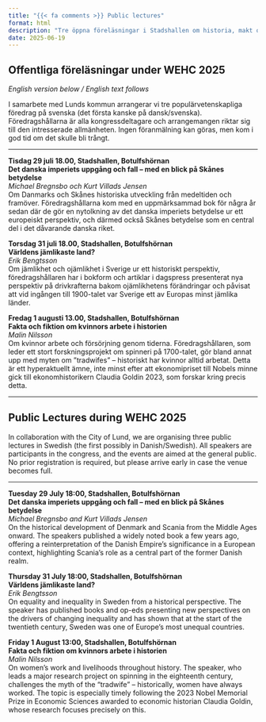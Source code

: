 ```yaml
---
title: "{{< fa comments >}} Public lectures"
format: html
description: "Tre öppna föreläsningar i Stadshallen om historia, makt och arbete."
date: 2025-06-19
---
```


## Offentliga föreläsningar under WEHC 2025  
*English version below / English text follows*

I samarbete med Lunds kommun arrangerar vi tre populärvetenskapliga föredrag på svenska (det första kanske på dansk/svenska). Föredragshållarna är alla kongressdeltagare och arrangemangen riktar sig till den intresserade allmänheten. Ingen föranmälning kan göras, men kom i god tid om det skulle bli trångt.

---

**Tisdag 29 juli 18.00, Stadshallen, Botulfshörnan**  
**Det danska imperiets uppgång och fall – med en blick på Skånes betydelse**  
*Michael Bregnsbo och Kurt Villads Jensen*  
Om Danmarks och Skånes historiska utveckling från medeltiden och framöver. Föredragshållarna kom med en uppmärksammad bok för några år sedan där de gör en nytolkning av det danska imperiets betydelse ur ett europeiskt perspektiv, och därmed också Skånes betydelse som en central del i det dåvarande danska riket.

**Torsdag 31 juli 18.00, Stadshallen, Botulfshörnan**  
**Världens jämlikaste land?**  
*Erik Bengtsson*  
Om jämlikhet och ojämlikhet i Sverige ur ett historiskt perspektiv, föredragshållaren har i bokform och artiklar i dagspress presenterat nya perspektiv på drivkrafterna bakom ojämlikhetens förändringar och påvisat att vid ingången till 1900-talet var Sverige ett av Europas minst jämlika länder.

**Fredag 1 augusti 13.00, Stadshallen, Botulfshörnan**  
**Fakta och fiktion om kvinnors arbete i historien**  
*Malin Nilsson*  
Om kvinnor arbete och försörjning genom tiderna. Föredragshållaren, som leder ett stort forskningsprojekt om spinneri på 1700-talet, gör bland annat upp med myten om ”tradwifes” – historiskt har kvinnor alltid arbetat. Detta är ett hyperaktuellt ämne, inte minst efter att ekonomipriset till Nobels minne gick till ekonomhistorikern Claudia Goldin 2023, som forskar kring precis detta.

---

## Public Lectures during WEHC 2025

In collaboration with the City of Lund, we are organising three public lectures in Swedish (the first possibly in Danish/Swedish). All speakers are participants in the congress, and the events are aimed at the general public. No prior registration is required, but please arrive early in case the venue becomes full.

---

**Tuesday 29 July 18:00, Stadshallen, Botulfshörnan**  
**Det danska imperiets uppgång och fall – med en blick på Skånes betydelse**  
*Michael Bregnsbo and Kurt Villads Jensen*  
On the historical development of Denmark and Scania from the Middle Ages onward. The speakers published a widely noted book a few years ago, offering a reinterpretation of the Danish Empire’s significance in a European context, highlighting Scania’s role as a central part of the former Danish realm.

**Thursday 31 July 18:00, Stadshallen, Botulfshörnan**  
**Världens jämlikaste land?**  
*Erik Bengtsson*  
On equality and inequality in Sweden from a historical perspective. The speaker has published books and op-eds presenting new perspectives on the drivers of changing inequality and has shown that at the start of the twentieth century, Sweden was one of Europe’s most unequal countries.

**Friday 1 August 13:00, Stadshallen, Botulfshörnan**  
**Fakta och fiktion om kvinnors arbete i historien**  
*Malin Nilsson*  
On women's work and livelihoods throughout history. The speaker, who leads a major research project on spinning in the eighteenth century, challenges the myth of the "tradwife" – historically, women have always worked. The topic is especially timely following the 2023 Nobel Memorial Prize in Economic Sciences awarded to economic historian Claudia Goldin, whose research focuses precisely on this.
